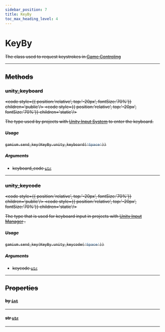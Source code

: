 ```yaml
---
sidebar_position: 7
title: KeyBy
toc_max_heading_level: 4
---
```


# KeyBy <s generated />

The class used to request keystrokes in [Game Controling](../../../../docs/client/game-control)

<hr class="solid" />  <s generated />

## Methods <s generated />

### unity_keyboard <s generated />

<s childtag /> <code style={{ position:'relative', top:'-20px', fontSize:'70%'}} children='public'/> <code style={{ position:'relative', top:'-20px', fontSize:'70%'}} children='static'/> <s generated />

The type used by projects with [Unity Input System]( https://docs.unity3d.com/Packages/com.unity.inputsystem@latest) to enter the keyboard.

##### Usage

```python
gamium.send_key(KeyBy.unity_keyboard('Space'))
```

##### Arguments <s generated />

- keyboard_code [`str`]( https://docs.python.org/3.9/library/stdtypes.html?highlight=int#numeric-types-int-float-complex) <s generated />

<hr class="solid" />  <s generated />

### unity_keycode <s generated />

<s childtag /> <code style={{ position:'relative', top:'-20px', fontSize:'70%'}} children='public'/> <code style={{ position:'relative', top:'-20px', fontSize:'70%'}} children='static'/> <s generated />

The type that is used for keyboard input in projects with [Unity Input Manager]( https://docs.unity3d.com/Manual/class-InputManager.html) .

##### Usage

```python
gamium.send_key(KeyBy.unity_keycode('Space'))
```

##### Arguments <s generated />

- keycode [`str`]( https://docs.python.org/3.9/library/stdtypes.html?highlight=int#numeric-types-int-float-complex) <s generated />

<hr class="solid" />  <s generated />

## Properties <s generated />

#### by [`int`]( https://docs.python.org/3.9/library/stdtypes.html?highlight=int#numeric-types-int-float-complex) <s generated />

<hr class="solid" />  <s generated />

#### str [`str`]( https://docs.python.org/3.9/library/stdtypes.html?highlight=int#numeric-types-int-float-complex) <s generated />

<hr class="solid" />  <s generated />

